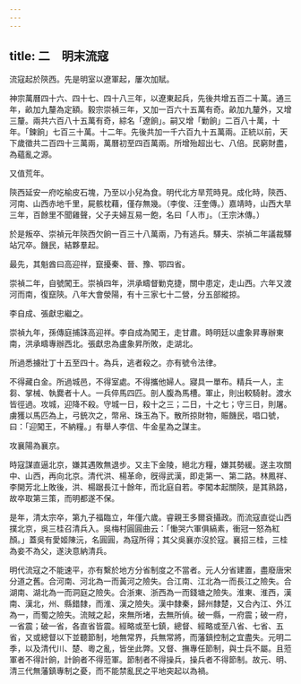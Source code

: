 ```yaml
---
---
---
```

title: 二　明末流寇
---




流寇起於陝西。先是明室以遼軍起，屢次加賦。

神宗萬曆四十六、四十七、四十八三年，以遼東起兵，先後共增五百二十萬。通三年，畝加九釐為定額。毅宗崇禎三年，又加一百六十五萬有奇。畝加九釐外，又增三釐。兩共六百八十五萬有奇，綜名「遼餉」。嗣又增「勦餉」二百八十萬，十年。「鍊餉」七百三十萬。十二年。先後共加一千六百九十五萬兩。正統以前，天下歲徵共二百四十三萬兩，萬曆初至四百萬兩。所增殆超出七、八倍。民窮財盡，為蘊亂之源。

又值荒年。

陝西延安一府吃榆皮石塊，乃至以小兒為食。明代北方旱荒時見。成化時，陝西、河南、山西赤地千里，屍骸枕藉，僅存無幾。（李俊、汪奎傳。）嘉靖時，山西大旱三年，百餘里不聞雞聲，父子夫婦互易一飽，名曰「人市」。（王宗沐傳。）

於是叛卒、崇禎元年陝西欠餉一百三十八萬兩，乃有逃兵。驛夫、崇禎二年議裁驛站冗卒。饑民，結夥羣起。

最先，其魁酋曰高迎祥，竄擾秦、晉、豫、鄂四省。

崇禎二年，自號闖王。崇禎四年，洪承疇督勦克捷，關中患定，走山西。六年又渡河而南，復竄陝。八年大會滎陽，有十三家七十二營，分五部縱掠。

李自成、張獻忠繼之。

崇禎九年，孫傳庭捕誅高迎祥。李自成為闖王，走甘肅。時明廷以盧象昇專辦東南，洪承疇專辦西北。張獻忠為盧象昇所敗，走湖北。

所過悉擄壯丁十五至四十。為兵，逃者殺之。亦有號令法律。

不得藏白金。所過城邑，不得室處。不得攜他婦人。寢具一單布。精兵一人，主芻、掌械、執爨者十人。一兵倅馬四匹。剖人腹為馬槽。軍止，則出較騎射。渡水皆徑過。攻城，迎降不殺。守城一日，殺十之三；二日，十之七；守三日，則屠。虜獲以馬匹為上，弓銃次之，幣帛、珠玉為下。散所掠財物，賑饑民，唱口號，曰：「迎闖王，不納糧。」有舉人李信、牛金星為之謀主。

攻襄陽為襄京。

時寇謀直逼北京，嫌其遇敗無退步。又主下金陵，絕北方糧，嫌其勢緩。遂主攻關中、山西，再向北京。清代洪、楊革命，旣得武漢，即走第一、第二路。林鳳祥、李開芳北上敗後，洪、楊踞長江十餘年，而北庭自若。李闖本起關陝，是其熟路，故卒取第三策，而明都遂不保。

是年，清太宗卒，第九子福臨立，年僅六歲。睿親王多爾袞攝政。而流寇直從山西撲北京，吳三桂召清兵入。吳梅村圓圓曲云：「慟哭六軍俱縞素，衝冠一怒為紅顏。」蓋吳有愛姬陳沅，名圓圓，為寇所得；其父吳襄亦沒於寇。襄招三桂，三桂為妾不為父，遂決意納清兵。

明代流寇之不能速平，亦有繫於地方分省制度之不當者。元人分省建置，盡廢唐宋分道之舊。合河南、河北為一而黃河之險失。合江南、江北為一而長江之險失。合湖南、湖北為一而洞庭之險失。合浙東、浙西為一而錢塘之險失。淮東、淮西，漢南、漢北，州、縣錯隸，而淮、漢之險失。漢中隸秦，歸州隸楚，又合內江、外江為一，而蜀之險失。流賊之起，來無所堵，去無所偵。破一縣，一府震；破一府，一省震；破一省，各直省皆震。經略或至七鎮，總督、經略或至八省、七省、五省，又或總督以下並聽節制，地無常界，兵無常將，而藩鎮控制之宜盡失。元明二季，以及清代川、楚、粵之亂，皆坐此弊。又督、撫專任節制，與士兵不屬。且蒞軍者不得計餉，計餉者不得蒞軍。節制者不得操兵，操兵者不得節制。故元、明、清三代無藩鎮專制之憂，而不能禁亂民之平地突起以為禍。